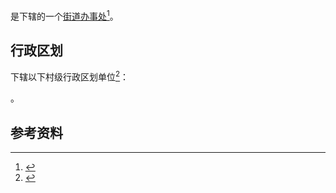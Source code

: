 {{中国乡级行政区|22/01/22/001/000}}

'''{{PAGENAMEBASE}}'''是{{PRC admin/fullname|22/01/22/001/000|3}}下辖的一个[[街道办事处|街道办事处]]<ref>{{PRC admin/ref sgc|{{PRC admin/parent|22/01/22/001/000}}}}</ref>。

== 行政区划 ==
{{PAGENAMEBASE}}下辖以下村级行政区划单位<ref>{{PRC admin/ref sgc|22/01/22/001/000}}</ref>：

{{PRC admin/children|22/01/22/001/000}}。

== 参考资料 ==
{{reflist}}

{{吉林行政区划小作品}}
{{PRC admin/navcat|22/01/22/001/000}}